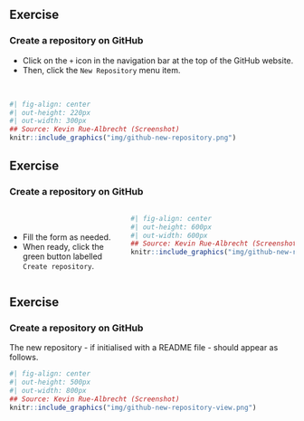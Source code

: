 ## Exercise

### Create a repository on <i class="fab fa-github"></i> GitHub

- Click on the `+` icon in the navigation bar at the top of the <i class="fab fa-github"></i> GitHub website.
- Then,  click the `New Repository` menu item.

<br/>

```r
#| fig-align: center
#| out-height: 220px
#| out-width: 300px
## Source: Kevin Rue-Albrecht (Screenshot)
knitr::include_graphics("img/github-new-repository.png")
```

## Exercise

### Create a repository on <i class="fab fa-github"></i> GitHub

:::: {.columns}

::: {.column width="40%"}
<br/>

- Fill the form as needed.
- When ready, click the green button labelled `Create repository`.
:::

::: {.column width="60%"}
```r
#| fig-align: center
#| out-height: 600px
#| out-width: 600px
## Source: Kevin Rue-Albrecht (Screenshot)
knitr::include_graphics("img/github-new-repository-form.png")
```
:::

::::

## Exercise

### Create a repository on <i class="fab fa-github"></i> GitHub

The new repository - if initialised with a README file - should appear as follows.

```r
#| fig-align: center
#| out-height: 500px
#| out-width: 800px
## Source: Kevin Rue-Albrecht (Screenshot)
knitr::include_graphics("img/github-new-repository-view.png")
```
